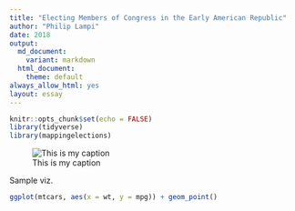 ```yaml
---
title: "Electing Members of Congress in the Early American Republic"
author: "Philip Lampi"
date: 2018
output:
  md_document:
    variant: markdown
  html_document:
    theme: default
always_allow_html: yes
layout: essay
---
```


```r
knitr::opts_chunk$set(echo = FALSE)
library(tidyverse)
library(mappingelections)
```

![This is my caption](filename.png)

Sample viz.

```r
ggplot(mtcars, aes(x = wt, y = mpg)) + geom_point()
```

